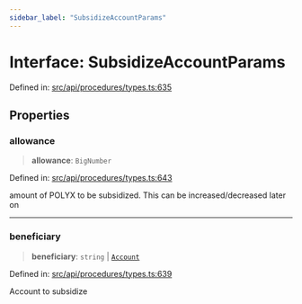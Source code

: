 ```yaml
---
sidebar_label: "SubsidizeAccountParams"
---
```


# Interface: SubsidizeAccountParams

Defined in: [src/api/procedures/types.ts:635](https://github.com/PolymeshAssociation/polymesh-sdk/blob/bee6a2fe7a8ce5db42a6982e793782182cde2153/src/api/procedures/types.ts#L635)

## Properties

### allowance

> **allowance**: `BigNumber`

Defined in: [src/api/procedures/types.ts:643](https://github.com/PolymeshAssociation/polymesh-sdk/blob/bee6a2fe7a8ce5db42a6982e793782182cde2153/src/api/procedures/types.ts#L643)

amount of POLYX to be subsidized. This can be increased/decreased later on

***

### beneficiary

> **beneficiary**: `string` \| [`Account`](../../../entities/Account/classes/Account.mdx)

Defined in: [src/api/procedures/types.ts:639](https://github.com/PolymeshAssociation/polymesh-sdk/blob/bee6a2fe7a8ce5db42a6982e793782182cde2153/src/api/procedures/types.ts#L639)

Account to subsidize

